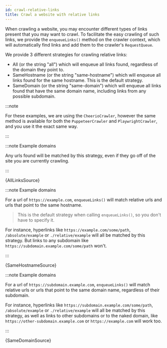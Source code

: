 ```yaml
---
id: crawl-relative-links
title: Crawl a website with relative links
---
```




When crawling a website, you may encounter different types of links present that you may want to crawl.
To facilitate the easy crawling of such links, we provide the `enqueueLinks()` method on the crawler context, which will
automatically find links and add them to the crawler's <ApiLink to="core/class/RequestQueue">`RequestQueue`</ApiLink>.

We provide 3 different strategies for crawling relative links:

- <ApiLink to="core/enum/EnqueueStrategy#All"><inlineCode>All</inlineCode> (or the string <inlineCode>"all"</inlineCode>)</ApiLink> which will
enqueue all links found, regardless of the domain they point to.
- <ApiLink to="core/enum/EnqueueStrategy#SameHostname"><inlineCode>SameHostname</inlineCode> (or the string <inlineCode>"same-hostname"</inlineCode>)</ApiLink> which
will enqueue all links found for the same hostname. This is the default strategy.
- <ApiLink to="core/enum/EnqueueStrategy#SameDomain"><inlineCode>SameDomain</inlineCode> (or the string <inlineCode>"same-domain"</inlineCode>)</ApiLink> which
will enqueue all links found that have the same domain name, including links from any possible subdomain.

:::note

For these examples, we are using the <ApiLink to="cheerio-crawler/class/CheerioCrawler">`CheerioCrawler`</ApiLink>, however
the same method is available for both the <ApiLink to="puppeteer-crawler/class/PuppeteerCrawler">`PuppeteerCrawler`</ApiLink>
and <ApiLink to="playwright-crawler/class/PlaywrightCrawler">`PlaywrightCrawler`</ApiLink>, and you use it
the exact same way.

:::

<Tabs groupId="enqueue_strategy">

<TabItem value="all" label="All Links">

:::note Example domains

Any urls found will be matched by this strategy, even if they go off of the site you are currently crawling.

:::

<CodeBlock className="language-js">
	{AllLinksSource}
</CodeBlock>

</TabItem>

<TabItem value="same_hostname" label="Same Hostname">

:::note Example domains

For a url of `https://example.com`, `enqueueLinks()` will match relative urls and urls that point to the same
hostname.

> This is the default strategy when calling `enqueueLinks()`, so you don't have to specify it.

For instance, hyperlinks like `https://example.com/some/path`, `/absolute/example` or `./relative/example` will all be matched by this strategy. But links to any subdomain like `https://subdomain.example.com/some/path` won't.

:::

<CodeBlock className="language-js">
    {SameHostnameSource}
</CodeBlock>

</TabItem>

<TabItem value="same-subdomain" label="Same Subdomain" default>

:::note Example domains

For a url of `https://subdomain.example.com`, `enqueueLinks()` will match relative urls or urls that point to the same domain name, regardless of their subdomain.

For instance, hyperlinks like `https://subdomain.example.com/some/path`, `/absolute/example` or `./relative/example` will all be matched by this strategy, as well as links to other subdomains or to the naked domain, like `https://other-subdomain.example.com` or `https://example.com` will work too.

:::

<CodeBlock className="language-js">
    {SameDomainSource}
</CodeBlock>

</TabItem>

</Tabs>
